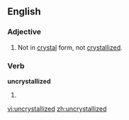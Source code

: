 ==English==

===Adjective===
{{en-adj}}

#Not in [[crystal]] form, not [[crystallized]].

===Verb===
'''uncrystallized'''

# {{past of|[[uncrystallize]]}}

[[vi:uncrystallized]]
[[zh:uncrystallized]]